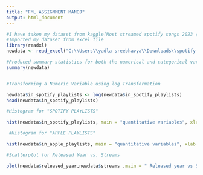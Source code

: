 ---
title: "FML ASSIGNMENT MANOJ"
output: html_document
---

```{r}
#I have taken my dataset from kaggle(Most streamed spotify songs 2023 {https://www.kaggle.com/datasets/nelgiriyewithana/top-spotify-songs-2023})
#Imported my dataset from excel file
library(readxl)
newdata <- read_excel("C:\\Users\\yadla sreebhavya\\Downloads\\spotify data 20232.xlsx")
```

```{r summary-quantitative}
#Produced summary statistics for both the numerical and categorical variables within the dataset.
summary(newdata)



```

```{r}
#Transforming a Numeric Variable using log Transformation

newdata$in_spotify_playlists <- log(newdata$in_spotify_playlists)
head(newdata$in_spotify_playlists)

```


```{r}
#Histogram for "SPOTIFY PLAYLISTS"

hist(newdata$in_spotify_playlists, main = "quantitative variables", xlab = " SPOTIFY PLAYLISTS", col ='seagreen')

```

```{r}
 #Histogram for "APPLE PLAYLISTS"

hist(newdata$in_apple_playlists, main = "quantitative variables", xlab = " APPLE PLAYLISTS", col ='firebrick')

```

```{r}
#Scatterplot for Released Year vs. Streams

plot(newdata$released_year,newdata$streams ,main = " Released year vs Streams", xlab = "Released year", ylab = "Streams", col = "purple", pch = 18)

```